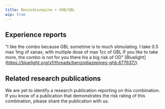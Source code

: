 ---
title: Benzodiazepine + GHB/GBL
wip: true
---

## Experience reports
"I like the combo because GBL sometime is to much stimulating. I take 0.5 max 1mg of xanax, with multiple dose of max 1cc of GBL If you like to take more, the combo is not for you there his a big risk of OD" [Bluelight] (https://bluelight.org/xf/threads/benzodiazepines-ghb.677637/).

## Related research publications
We are yet to identify a research publication reporting on this combination. If you know of a publication that demonstrates the risk rating of this combination, please share the publication with us.
